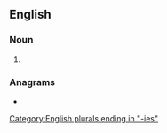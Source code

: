 ==English==

===Noun===
{{head|en|noun form}}

# {{plural of|amnesty|lang=en}}

===Anagrams===
* {{anagrams|en|a=aeeimnsst|meatiness|seminates}}

[[Category:English plurals ending in "-ies"]]